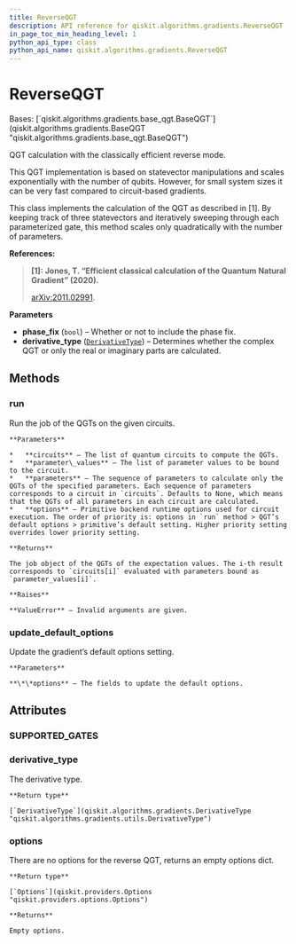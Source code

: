 ```yaml
---
title: ReverseQGT
description: API reference for qiskit.algorithms.gradients.ReverseQGT
in_page_toc_min_heading_level: 1
python_api_type: class
python_api_name: qiskit.algorithms.gradients.ReverseQGT
---
```


# ReverseQGT

<Class id="qiskit.algorithms.gradients.ReverseQGT" isDedicatedPage={true} github="https://github.com/qiskit/qiskit/tree/stable/0.23/qiskit/algorithms/gradients/reverse_gradient/reverse_qgt.py" signature="ReverseQGT(phase_fix=True, derivative_type=DerivativeType.COMPLEX)" modifiers="class">
  Bases: [`qiskit.algorithms.gradients.base_qgt.BaseQGT`](qiskit.algorithms.gradients.BaseQGT "qiskit.algorithms.gradients.base_qgt.BaseQGT")

  QGT calculation with the classically efficient reverse mode.

  <Admonition title="Note" type="note">
    This QGT implementation is based on statevector manipulations and scales exponentially with the number of qubits. However, for small system sizes it can be very fast compared to circuit-based gradients.
  </Admonition>

  This class implements the calculation of the QGT as described in \[1]. By keeping track of three statevectors and iteratively sweeping through each parameterized gate, this method scales only quadratically with the number of parameters.

  **References:**

  > **\[1]: Jones, T. “Efficient classical calculation of the Quantum Natural Gradient” (2020).**
  >
  > [arXiv:2011.02991](https://arxiv.org/abs/2011.02991).

  **Parameters**

  *   **phase\_fix** (`bool`) – Whether or not to include the phase fix.
  *   **derivative\_type** ([`DerivativeType`](qiskit.algorithms.gradients.DerivativeType "qiskit.algorithms.gradients.utils.DerivativeType")) – Determines whether the complex QGT or only the real or imaginary parts are calculated.

  ## Methods

  <span id="qiskit-algorithms-gradients-reverseqgt-run" />

  ### run

  <Function id="qiskit.algorithms.gradients.ReverseQGT.run" signature="ReverseQGT.run(circuits, parameter_values, parameters=None, **options)">
    Run the job of the QGTs on the given circuits.

    **Parameters**

    *   **circuits** – The list of quantum circuits to compute the QGTs.
    *   **parameter\_values** – The list of parameter values to be bound to the circuit.
    *   **parameters** – The sequence of parameters to calculate only the QGTs of the specified parameters. Each sequence of parameters corresponds to a circuit in `circuits`. Defaults to None, which means that the QGTs of all parameters in each circuit are calculated.
    *   **options** – Primitive backend runtime options used for circuit execution. The order of priority is: options in `run` method > QGT’s default options > primitive’s default setting. Higher priority setting overrides lower priority setting.

    **Returns**

    The job object of the QGTs of the expectation values. The i-th result corresponds to `circuits[i]` evaluated with parameters bound as `parameter_values[i]`.

    **Raises**

    **ValueError** – Invalid arguments are given.
  </Function>

  <span id="qiskit-algorithms-gradients-reverseqgt-update-default-options" />

  ### update\_default\_options

  <Function id="qiskit.algorithms.gradients.ReverseQGT.update_default_options" signature="ReverseQGT.update_default_options(**options)">
    Update the gradient’s default options setting.

    **Parameters**

    **\*\*options** – The fields to update the default options.
  </Function>

  ## Attributes

  ### SUPPORTED\_GATES

  <Attribute id="qiskit.algorithms.gradients.ReverseQGT.SUPPORTED_GATES" attributeValue="['rx', 'ry', 'rz', 'cp', 'crx', 'cry', 'crz']" />

  ### derivative\_type

  <Attribute id="qiskit.algorithms.gradients.ReverseQGT.derivative_type">
    The derivative type.

    **Return type**

    [`DerivativeType`](qiskit.algorithms.gradients.DerivativeType "qiskit.algorithms.gradients.utils.DerivativeType")
  </Attribute>

  ### options

  <Attribute id="qiskit.algorithms.gradients.ReverseQGT.options">
    There are no options for the reverse QGT, returns an empty options dict.

    **Return type**

    [`Options`](qiskit.providers.Options "qiskit.providers.options.Options")

    **Returns**

    Empty options.
  </Attribute>
</Class>


